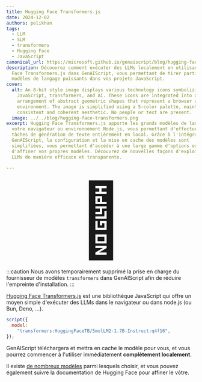 ```yaml
---
title: Hugging Face Transformers.js
date: 2024-12-02
authors: pelikhan
tags:
  - LLM
  - SLM
  - transformers
  - Hugging Face
  - JavaScript
canonical_url: https://microsoft.github.io/genaiscript/blog/hugging-face-transformers
description: Découvrez comment exécuter des LLMs localement en utilisant Hugging
  Face Transformers.js dans GenAIScript, vous permettant de tirer parti de
  modèles de langage puissants dans vos projets JavaScript.
cover:
  alt: An 8-bit style image displays various technology icons symbolizing
    JavaScript, transformers, and AI. These icons are integrated into an
    arrangement of abstract geometric shapes that represent a browser and server
    environment. The image is simplified using a 5-color palette, maintaining a
    consistent and coherent aesthetic. No people or text are present.
  image: ../../blog/hugging-face-transformers.png
excerpt: Hugging Face Transformers.js apporte les grands modèles de langage dans
  votre navigateur ou environnement Node.js, vous permettant d'effectuer des
  tâches de génération de texte entièrement en local. Grâce à l'intégration avec
  GenAIScript, la configuration et la mise en cache des modèles sont
  simplifiées, vous permettant d'accéder à une large gamme d'options ou
  d'affiner vos propres modèles. Découvrez de nouvelles façons d'exploiter les
  LLMs de manière efficace et transparente.

---
```



<BlogNarration />

<p style="text-align:center">
  <span style="font-size: 12rem;">🤗</span>
</p>

:::caution
Nous avons temporairement supprimé la prise en charge du fournisseur de modèles `transformers` dans GenAIScript afin de réduire l'empreinte d'installation.
:::

[Hugging Face Transformers.js](https://huggingface.co/docs/transformers.js/index) est une bibliothèque JavaScript qui offre un moyen simple d'exécuter des LLMs dans le navigateur ou dans node.js (ou Bun, Deno, ...).

```js 'model: "transformers:HuggingFaceTB/SmolLM2-1.7B-Instruct:q4f16"'
script({
  model:
    "transformers:HuggingFaceTB/SmolLM2-1.7B-Instruct:q4f16",
});
```

GenAIScript téléchargera et mettra en cache le modèle pour vous, et vous pourrez commencer à l'utiliser immédiatement **complètement localement**.

Il existe [de nombreux modèles](https://huggingface.co/models?pipeline_tag=text-generation\&library=transformers.js) parmi lesquels choisir, et vous pouvez également suivre la documentation de Hugging Face pour affiner le vôtre.
